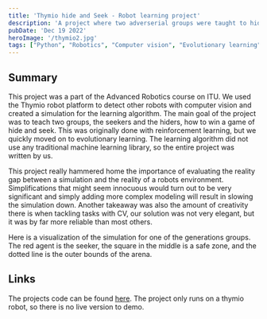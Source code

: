 ```yaml
---
title: 'Thymio hide and Seek - Robot learning project'
description: 'A project where two adverserial groups were taught to hide and seek through reinforcement and evolutionary learning.'
pubDate: 'Dec 19 2022'
heroImage: '/thymio2.jpg'
tags: ["Python", "Robotics", "Computer vision", "Evolutionary learning"]
---
```


## Summary

This project was a part of the Advanced Robotics course on ITU. We used the Thymio robot platform to detect other robots with computer vision and created a simulation for the learning algorithm.
The main goal of the project was to teach two groups, the seekers and the hiders, how to win a game of hide and seek.
This was originally done with reinforcement learning, but we quickly moved on to evolutionary learning. 
The learning algorithm did not use any traditional machine learning library, so the entire project was written by us.


This project really hammered home the importance of evaluating the reality gap between a simulation and the reality of a robots environment.
Simplifications that might seem innocuous would turn out to be very significant and simply adding more complex modeling will result in slowing the simulation down.
Another takeaway was also the amount of creativity there is when tackling tasks with CV, our solution was not very elegant, but it was by far more reliable than most others. 

Here is a visualization of the simulation for one of the generations groups.
<YouTube id="https://youtu.be/y-TpExDqhPk" />
The red agent is the seeker, the square in the middle is a safe zone, and the dotted line is the outer bounds of the arena.

## Links
The projects code can be found [here](https://github.com/madswolf/Advanced_robotics).
The project only runs on a thymio robot, so there is no live version to demo.
